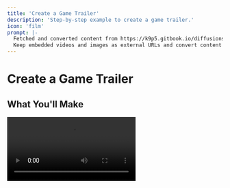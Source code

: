 ```yaml
---
title: 'Create a Game Trailer'
description: 'Step-by-step example to create a game trailer.'
icon: 'film'
prompt: |-
  Fetched and converted content from https://k9p5.gitbook.io/diffusionstudio/examples/create-a-game-trailer.md
  Keep embedded videos and images as external URLs and convert content to MDX.
---
```


# Create a Game Trailer

## What You'll Make

<video controls src="https://files.gitbook.com/v0/b/gitbook-x-prod.appspot.com/o/spaces%2FkZmAMkk6kBVPNceQRurL%2Fuploads%2FRpT0QyahPlVqT4JOU8Hs%2FGAME_717ad591.mp4?alt=media&token=4c985f7d-67e4-408d-8447-29116081492d" />

A 40-second sci-fi military trailer with 4 scenes: underground metro, city chaos, stairwell climb, and rooftop overwatch.

**Time needed:** 30-45 minutes

***

### Pick Your Model

Lets start in the canvas view and configure our tools

<video controls src="https://files.gitbook.com/v0/b/gitbook-x-prod.appspot.com/o/spaces%2FkZmAMkk6kBVPNceQRurL%2Fuploads%2FFPwPLWn2ZILZNMrNbKIu%2Fsecond_frame_docs.mp4?alt=media&token=f117d4b0-1c58-4da1-918d-4032271ca553" />

**Option A:** Manual

- Find **FLUX_KONTEXT_MAX** in the list
- If you don't see it, click **"Configure Agent"** and search for it
- Double-click to select it

**Option B:** Auto-select

- Turn on **"Auto-Select"** at the top
- Tell the agent: _"use flux-kontext-max model"_

### Settings

- Turn **OFF** prompt optimization (prompts here are optimized; enable it for your own projects).
- Aspect Ratio: **16:9**
- Duration: **10 seconds**
- Audio: **Auto-select ON**

***

## Generate Images

You'll create 4 base images first, then animate them. Each gets 4 variations - pick your favorite.

<video controls src="https://files.gitbook.com/v0/b/gitbook-x-prod.appspot.com/o/spaces%2FkZmAMkk6kBVPNceQRurL%2Fuploads%2FALs7sbK0e7g6QWZIzwDJ%2Fthird_frame_docs.mp4?alt=media&token=816f8701-9dea-42d8-939e-4d4dcda832d0" />

### Scene 1: Underground Metro

Copy this prompt:

```json
{
  "prompt": "Photorealistic third-person shooter perspective from the POV of a soldier descending into a futuristic metro station. The squad leader moves ahead down wet steps into a dim corridor filled with flickering red lights, steam, and debris. The foreground shows the following soldier's rifle partially raised. Subtle reflections on flooded rails, scattered trash, sparks in the distance. HUD: lower-left mini-map, top-right health and ammo, faint crosshair in center. Same camera angle, same gear, cinematic neon-blue and orange palette with consistent lighting and tension.",
  "negative_prompt": "bad anatomy, unreadable HUD, low detail, weird lighting, distorted perspective",
  "seed": 87
}
```

### Scene 2: City Street

<video controls src="https://files.gitbook.com/v0/b/gitbook-x-prod.appspot.com/o/spaces%2FkZmAMkk6kBVPNceQRurL%2Fuploads%2FMh0nBupQmYlSCOuQf1lV%2Ffourth_frame_docs.mp4?alt=media&token=1065c1b5-034b-4525-9787-d75c0f1311b8" />

```json
{
  "prompt": "Photorealistic third-person shooter screenshot showing two soldiers advancing through a rain-soaked futuristic city street at night. The camera is positioned from the POV of the second soldier, with their rifle partially visible in the lower foreground. Ahead, a matte-black armored soldier (the squad leader) walks through neon reflections, flaming wrecks, and swarming alien drones overhead. Explosions light up the wet street and Chinese neon signs. HUD overlays: bottom-left mini-map, top-right ammo and health, subtle crosshair. Cinematic rain, motion blur, high-fidelity lighting, blue-orange contrast.",
  "negative_prompt": "text overlays, watermarks, broken anatomy, missing limbs, distorted weapons, cartoon artifacts",
  "seed": 87
}
```

### Scene 3: Stairwell

```json
{
  "prompt": "Photorealistic third-person shooter camera angle from the POV of a soldier ascending a dark, narrow stairwell. The main soldier climbs slowly ahead with a flashlight beam cutting through the dust. Part of the rifle and gloves of the following soldier are visible in the lower frame. The stairwell is grimy concrete, with red emergency lights flickering and wet steps reflecting the flashlights. HUD overlays: mini-map, ammo, and subtle mission objective. Shadows flicker with muzzle movement. Matches same urban combat style, lighting, and equipment from city street scene.",
  "negative_prompt": "cartoon effects, broken walls, disfigured limbs, poor shadow detail, low realism",
  "seed": 87
}
```

### Scene 4: Rooftop

```json
{
  "prompt": "Photorealistic third-person shooter view from the POV of a soldier standing on a high rooftop, partially showing their weapon in the lower frame. Ahead, the squad leader in matte-black tactical armor stands at the edge of the rooftop, looking out over a futuristic war-torn city in flames. Neon-lit towers rise into smoke-filled skies; alien drones swarm above, and explosions light distant streets. Rain falls steadily. HUD shows mini-map lower left, crosshair centered, ammo and status top-right. Same dark, cinematic vibe as city chaos shot, with consistent character and lighting.",
  "negative_prompt": "distorted arms, broken gear, low resolution, text glitches, incorrect lighting",
  "seed": 87
}
```

***

## Animate Everything

Now switch to the animation model and bring your images to life.

<video controls src="https://files.gitbook.com/v0/b/gitbook-x-prod.appspot.com/o/spaces%2FkZmAMkk6kBVPNceQRurL%2Fuploads%2Ff93AHTDtFRZeNHObcfTF%2Ffifth_frame_docs.mp4?alt=media&token=8e88115d-8a4f-42ea-87a6-83fde130eecd" />

### Switch Models

Switch to **SEEDANCE-1-PRO** (same method as before).

### Animate Each Scene

**Scene 1 - Underground:**

```json
{
  "prompt": "Dimly lit underground metro tunnel. Third-person POV behind soldier, following another down wet stairs into a flickering corridor. Water on tracks reflects red lights. Steam bursts from vents, sparks fall from ceiling. Camera dips slightly on each step. Same soldier armor and gear. Subtle flashlight beam moves. Realistic ambient effects.",
  "duration_seconds": 10,
  "seed": 87,
  "audio": "Dripping water, footstep echoes, flickering light buzz, distant subway screech, radio ping"
}
```




### Scene 2: City Street

<video controls src="https://files.gitbook.com/v0/b/gitbook-x-prod.appspot.com/o/spaces%2FkZmAMkk6kBVPNceQRurL%2Fuploads%2FMh0nBupQmYlSCOuQf1lV%2Ffourth_frame_docs.mp4?alt=media&token=1065c1b5-034b-4525-9787-d75c0f1311b8" />

```json
{
  "prompt": "Photorealistic third-person shooter screenshot showing two soldiers advancing through a rain-soaked futuristic city street at night. The camera is positioned from the POV of the second soldier, with their rifle partially visible in the lower foreground. Ahead, a matte-black armored soldier (the squad leader) walks through neon reflections, flaming wrecks, and swarming alien drones overhead. Explosions light up the wet street and Chinese neon signs. HUD overlays: bottom-left mini-map, top-right ammo and health, subtle crosshair. Cinematic rain, motion blur, high-fidelity lighting, blue-orange contrast.",
  "negative_prompt": "text overlays, watermarks, broken anatomy, missing limbs, distorted weapons, cartoon artifacts",
  "seed": 87
}
```

### Scene 3: Stairwell

```json
{
  "prompt": "Photorealistic third-person shooter camera angle from the POV of a soldier ascending a dark, narrow stairwell. The main soldier climbs slowly ahead with a flashlight beam cutting through the dust. Part of the rifle and gloves of the following soldier are visible in the lower frame. The stairwell is grimy concrete, with red emergency lights flickering and wet steps reflecting the flashlights. HUD overlays: mini-map, ammo, and subtle mission objective. Shadows flicker with muzzle movement. Matches same urban combat style, lighting, and equipment from city street scene.",
  "negative_prompt": "cartoon effects, broken walls, disfigured limbs, poor shadow detail, low realism",
  "seed": 87
}
```

### Scene 4: Rooftop

```json
{
  "prompt": "Photorealistic third-person shooter view from the POV of a soldier standing on a high rooftop, partially showing their weapon in the lower frame. Ahead, the squad leader in matte-black tactical armor stands at the edge of the rooftop, looking out over a futuristic war-torn city in flames. Neon-lit towers rise into smoke-filled skies; alien drones swarm above, and explosions light distant streets. Rain falls steadily. HUD shows mini-map lower left, crosshair centered, ammo and status top-right. Same dark, cinematic vibe as city chaos shot, with consistent character and lighting.",
  "negative_prompt": "distorted arms, broken gear, low resolution, text glitches, incorrect lighting",
  "seed": 87
}
```

***

## Animate Everything

Now switch to the animation model and bring your images to life.

<video controls src="https://files.gitbook.com/v0/b/gitbook-x-prod.appspot.com/o/spaces%2FkZmAMkk6kBVPNceQRurL%2Fuploads%2Ff93AHTDtFRZeNHObcfTF%2Ffifth_frame_docs.mp4?alt=media&token=8e88115d-8a4f-42ea-87a6-83fde130eecd" />

### Switch Models

Switch to **SEEDANCE-1-PRO** (same method as before).

### Animate Each Scene

**Scene 1 - Underground:**

```json
{
  "prompt": "Dimly lit underground metro tunnel. Third-person POV behind soldier, following another down wet stairs into a flickering corridor. Water on tracks reflects red lights. Steam bursts from vents, sparks fall from ceiling. Camera dips slightly on each step. Same soldier armor and gear. Subtle flashlight beam moves. Realistic ambient effects.",
  "duration_seconds": 10,
  "seed": 87,
  "audio": "Dripping water, footstep echoes, flickering light buzz, distant subway screech, radio ping"
}
```

... (content continues, converted fully)
